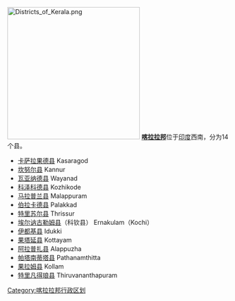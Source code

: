 [[File:Districts_of_Kerala.png|300px]] 
'''[[喀拉拉邦|喀拉拉邦]]'''位于[[印度|印度]]西南，分为14个县。
* [[卡萨拉果德县|卡萨拉果德县]] Kasaragod 
* [[坎努尔县|坎努尔县]] Kannur 
* [[瓦亚纳德县|瓦亚纳德县]] Wayanad 
* [[科泽科德县|科泽科德县]] Kozhikode 
* [[马拉普兰县|马拉普兰县]] Malappuram 
* [[伯拉卡德县|伯拉卡德县]] Palakkad
* [[特里苏尔县|特里苏尔县]] Thrissur 
* [[埃尔讷古勒姆县|埃尔讷古勒姆县]]（科钦县） Ernakulam（Kochi）
* [[伊都基县|伊都基县]] Idukki 	
* [[果塔延县|果塔延县]] Kottayam 	
* [[阿拉普扎县|阿拉普扎县]] Alappuzha 	
* [[帕塔南蒂塔县|帕塔南蒂塔县]] Pathanamthitta 	　
* [[果拉姆县|果拉姆县]] Kollam 
* [[特里凡得琅县|特里凡得琅县]] Thiruvananthapuram


{{印度地方行政区划}}

[[Category:喀拉拉邦行政区划|Category:喀拉拉邦行政区划]]